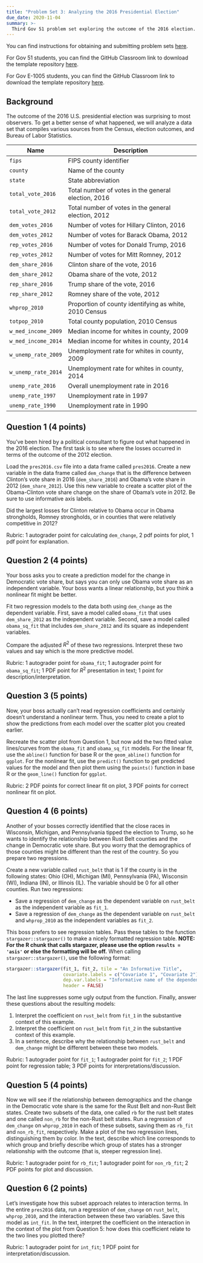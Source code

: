 ```yaml
---
title: "Problem Set 3: Analyzing the 2016 Presidential Election"
due_date: 2020-11-04
summary: >-
  Third Gov 51 problem set exploring the outcome of the 2016 election. 
---
```


You can find instructions for obtaining and submitting problem sets [here](/assignments/problem-sets/).

For Gov 51 students, you can find the GitHub Classroom link to download the template repository [here](https://canvas.harvard.edu/courses/74805/pages/github-classroom-links).

For Gov E-1005 students, you can find the GitHub Classroom link to download the template repository [here](https://canvas.harvard.edu/courses/79867/pages/github-classroom-links).


## Background

The outcome of the 2016 U.S. presidential election was surprising to most observers. To get a better sense of what happened, we will analyze a data set that compiles various sources from the Census, election outcomes, and Bureau of Labor Statistics.  


| Name                | Description                                            |
|---------------------|--------------------------------------------------------|
| `fips`              | FIPS county identifier                                 |
| `county`            | Name of the county                                     |
| `state`             | State abbreviation                                     |
| `total_vote_2016`   | Total number of votes in the general election, 2016    |
| `total_vote_2012`   | Total number of votes in the general election, 2012    |
| `dem_votes_2016`    | Number of votes for Hillary Clinton, 2016              |
| `dem_votes_2012`    | Number of votes for Barack Obama, 2012                 |
| `rep_votes_2016`    | Number of votes for Donald Trump, 2016                 |
| `rep_votes_2012`    | Number of votes for Mitt Romney, 2012                  |
| `dem_share_2016`    | Clinton share of the vote, 2016                        |
| `dem_share_2012`    | Obama share of the vote, 2012                          |
| `rep_share_2016`    | Trump share of the vote, 2016                          |
| `rep_share_2012`    | Romney share of the vote, 2012                         |
| `whprop_2010`       | Proportion of county identifying as white, 2010 Census |
| `totpop_2010`       | Total county population, 2010 Census                   |
| `w_med_income_2009` | Median income for whites in county, 2009               |
| `w_med_income_2014` | Median income for whites in county, 2014               |
| `w_unemp_rate_2009` | Unemployment rate for whites in county, 2009           |
| `w_unemp_rate_2014` | Unemployment rate for whites in county, 2014           |
| `unemp_rate_2016`   | Overall unemployment rate in 2016                      |
| `unemp_rate_1997`   | Unemployment rate in 1997                              |
| `unemp_rate_1990`   | Unemployment rate in 1990                              |
 
## Question 1 (4 points)

You've been hired by a political consultant to figure out what happened in the 2016 election. The first task is to see where the losses occurred in terms of the outcome of the 2012 election. 

Load the `pres2016.csv` file into a data frame called `pres2016`. Create a new variable in the data frame called `dem_change` that is the difference between Clinton's vote share in 2016 (`dem_share_2016`) and Obama's vote share in 2012 (`dem_share_2012`). Use this new variable to create a scatter plot of the Obama-Clinton vote share change on the share of Obama's vote in 2012. Be sure to use informative axis labels.  

Did the largest losses for Clinton relative to Obama occur in Obama strongholds, Romney strongholds, or in counties that were relatively competitive in 2012?

Rubric: 1 autograder point for calculating `dem_change`, 2 pdf points for plot, 1 pdf point for explanation. 

## Question 2 (4 points)

Your boss asks you to create a prediction model for the change in Democratic vote share, but says you can only use Obama vote share as an independent variable. Your boss wants a linear relationship, but you think a nonlinear fit might be better. 

Fit two regression models to the data both using `dem_change` as the dependent variable. First, save a model called `obama_fit` that uses `dem_share_2012` as the independent variable. Second, save a model called `obama_sq_fit` that includes `dem_share_2012` and its square as independent variables. 

Compare the adjusted $R^2$ of these two regressions. Interpret these two values and say which is the more predictive model.


Rubric: 1 autograder point for `obama_fit`; 1 autograder point for `obama_sq_fit`; 1 PDF point for $R^2$ presentation in text; 1 point for description/interpretation. 

## Question 3 (5 points)

Now, your boss actually can't read regression coefficients and certainly doesn't understand a nonlinear term. Thus, you need to create a plot to show the predictions from each model over the scatter plot you created earlier. 

Recreate the scatter plot from Question 1, but now add the two fitted value lines/curves from the `obama_fit` and `obama_sq_fit` models. For the linear fit, use the `abline()` function for base R or the `geom_abline()` function for `ggplot`. For the nonlinear fit, use the `predict()` function to get predicted values for the model and then plot them using the `points()` function in base R or the `geom_line()` function for `ggplot`.  

Rubric: 2 PDF points for correct linear fit on plot,  3 PDF points for correct nonlinear fit on plot. 

## Question 4 (6 points)

Another of your bosses correctly identified that the close races in Wisconsin, Michigan, and Pennsylvania tipped the election to Trump, so he wants to identify the relationship between Rust Belt counties and the change in Democratic vote share. But you worry that the demographics of those counties might be different than the rest of the country. So you prepare two regressions. 

Create a new variable called `rust_belt` that is 1 if the county is in the following states: Ohio (OH), Michigan (MI), Pennsylvania (PA), Wisconsin (WI), Indiana (IN), or Illinois (IL). The variable should be 0 for all other counties. Run two regressions:

* Save a regression of `dem_change` as the dependent variable on `rust_belt` as the independent variable as `fit_1`.
* Save a regression of `dem_change` as the dependent variable on `rust_belt` and `whprop_2010` as the independent variables as `fit_2`.

This boss prefers to see regression tables. Pass these tables to the function `stargazer::stargazer()` to make a nicely formatted regression table. **NOTE: For the R chunk that calls stargazer, please use the option `results = 'asis'` or else the formatting will be off.** When calling `stargazer::stargazer()`, use the following format:

```r
stargazer::stargazer(fit_1, fit_2, tile = "An Informative Title",
                     covariate.labels = c("Covariate 1", "Covariate 2"),
                     dep.var.labels = "Informative name of the dependent variable",
                     header = FALSE)
```

The last line suppresses some ugly output from the function. Finally, answer these questions about the resulting models:

1. Interpret the coefficient on `rust_belt` from `fit_1` in the substantive context of this example. 
2. Interpret the coefficient on `rust_belt` from `fit_2` in the substantive context of this example. 
3. In a sentence, describe why the relationship between `rust_belt` and `dem_change` might be different between these two models. 


Rubric: 1 autograder point for `fit_1`; 1 autograder point for `fit_2`; 1 PDF point for regression table; 3 PDF points for interpretations/discussion. 

## Question 5 (4 points)

Now we will see if the relationship between demographics and the change in the Democratic vote share is the same for the Rust Belt and non-Rust Belt states. Create two subsets of the data, one called `rb` for the rust belt states and one called `non_rb` for the non-Rust belt states. Run a regression of `dem_change` on `whprop_2010` in each of these subsets, saving them as `rb_fit` and `non_rb_fit`, respectively. Make a plot of the two regression lines, distinguishing them by color. In the text, describe which line corresponds to which group and briefly describe which group of states has a stronger relationship with the outcome (that is, steeper regression line). 

Rubric: 1 autograder point for `rb_fit`; 1 autograder point for `non_rb_fit`; 2 PDF points for plot and discussion. 

## Question 6 (2 points)

Let's investigate how this subset approach relates to interaction terms. In the entire `pres2016` data, run a regression of `dem_change` on `rust_belt`, `whprop_2010`, and the interaction between these two variables. Save this model as `int_fit`. In the text, interpret the coefficient on the interaction in the context of the plot from Question 5: how does this coefficient relate to the two lines you plotted there?

Rubric: 1 autograder point for `int_fit`; 1 PDF point for interpretation/discussion. 

